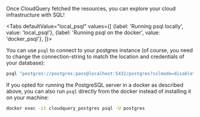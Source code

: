 
Once CloudQuery fetched the resources, you can explore your cloud infrastructure with SQL!

<Tabs
  defaultValue="local_psql"
  values={[
    {label: 'Running psql locally', value: 'local_psql'},
    {label: 'Running psql on the docker', value: 'docker_psql'},
  ]}>

<Tab value='local_psql'>

You can use `psql` to connect to your postgres instance (of course, you need to change the connection-string to match the
location and credentials of your database):

```bash
psql "postgres://postgres:pass@localhost:5432/postgres?sslmode=disable"
```

</Tab>

<Tab value='docker_psql'>

If you opted for running the PostgreSQL server in a docker as described above, you can also run `psql` directly from the docker
instead of installing it on your machine:

```bash
docker exec -it cloudquery_postgres psql -U postgres
```

</Tab>

</Tabs>